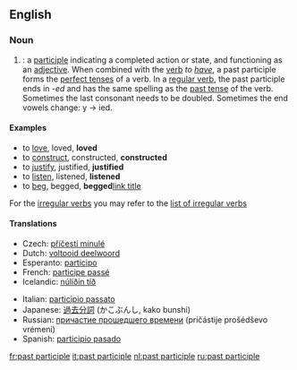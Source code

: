 ==English==

===Noun===
{{en-noun|sg=[[past]] [[participle]]}}

# {{grammar}}: a [[participle]] indicating a completed action or state, and functioning as an [[adjective]]. When combined with the [[verb]] ''to [[have]]'', a past participle forms the [[perfect tense]]s of a verb. In a [[regular verb]], the past participle ends in -''ed'' and has the same spelling as the [[past tense]] of the verb. Sometimes the last consonant needs to be doubled. Sometimes the end vowels change: y -> ied.

====Examples====
*to [[love]], loved, '''loved'''
*to [[construct]], constructed, '''constructed'''
*to [[justify]], justified, '''justified'''
*to [[listen]], listened, '''listened'''
*to [[beg]], begged, '''begged'''[http://www.example.com link title]

For the [[irregular verb]]s you may refer to the [[Appendix:Irregular verbs|list of irregular verbs]]

====Translations====
{{top}}
*Czech: [[příčestí minulé]] {{n}}
*Dutch: [[voltooid deelwoord]] {{n}}
*Esperanto: [[participo]]
*French: [[participe passé]] {{m}}
*Icelandic: [[núliðin tíð]] {{f}}
{{mid}}
*Italian: [[participio passato]] {{m}}
*Japanese: [[過去分詞]] (かこぶんし, kako bunshi)
*Russian: [[причастие прошедшего времени]] (pričástije prošédševo vrémeni) {{n}}
*Spanish: [[participio pasado]] {{m}}
{{bottom}}

[[fr:past participle]]
[[it:past participle]]
[[nl:past participle]]
[[ru:past participle]]